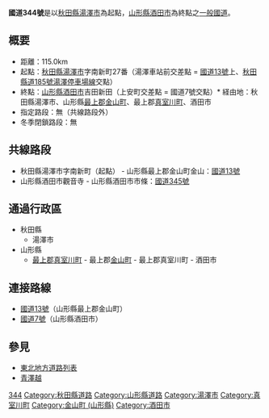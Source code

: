 {{unreferenced|time=2015-02-14T04:26:13+00:00}}
{{Infobox_road
|system               = [[一般國道|一般國道]]
|marker_image=[[File:Japanese_National_Route_Sign_0344.svg|100px]]
|highway_name=國道344號
|length_km= 115.0 
|established= 1975年
|starting_terminus= [[秋田縣|秋田縣]][[湯澤市|湯澤市]]
|cities= [[山形縣|山形縣]][[最上郡|最上郡]][[真室川町|真室川町]]、[[金山町_(山形縣)|金山町]]
|ending_terminus= 山形縣[[酒田市|酒田市]]
|junction= [[File:Japanese_National_Route_Sign_0013.svg|24px]][[國道13號|國道13號]]<br />[[File:Japanese_National_Route_Sign_0108.svg|24px]][[國道108號|國道108號]]<br />[[File:Japanese_National_Route_Sign_0345.svg|24px]][[國道345號|國道345號]]<br />[[File:Japanese_National_Route_Sign_0007.svg|24px]][[國道7號_(日本)|國道7號]]}}
'''國道344號'''是以[[秋田縣|秋田縣]][[湯澤市|湯澤市]]為起點，[[山形縣|山形縣]][[酒田市|酒田市]]為終點之[[一般國道|一般國道]]。

== 概要 ==
* 距離：115.0km
* 起點：[[秋田縣|秋田縣]][[湯澤市|湯澤市]]字南新町27番（湯澤車站前交差點 = [[國道13號|國道13號]]上、[[秋田縣道185號湯澤停車場線|秋田縣道185號湯澤停車場線]]交點）
* 終點：[[山形縣|山形縣]][[酒田市|酒田市]]吉田新田（上安町交差點 = 國道7號交點）* 経由地：秋田縣湯澤市、山形縣[[最上郡|最上郡]][[金山町_(山形縣)|金山町]]、最上郡[[真室川町|真室川町]]、酒田市 
* 指定路段：無（共線路段外）
* 冬季閉鎖路段：無

== 共線路段 ==
* 秋田縣湯澤市字南新町（起點） - 山形縣最上郡金山町金山：[[國道13號|國道13號]]
* 山形縣酒田市觀音寺 - 山形縣酒田市市條：[[國道345號|國道345號]]

== 通過行政區 ==
* 秋田縣
** 湯澤市
* 山形縣
** [[最上郡|最上郡]][[真室川町|真室川町]] - 最上郡[[金山町_(山形縣)|金山町]] - 最上郡真室川町 - 酒田市

== 連接路線 ==
* [[國道13號|國道13號]]（山形縣最上郡金山町）
* [[國道7號_(日本)|國道7號]]（山形縣酒田市）


== 參見 ==
* [[東北地方道路列表|東北地方道路列表]]
* [[青澤越|青澤越]]

[[Category:日本國道|344]]
[[Category:秋田縣道路|Category:秋田縣道路]]
[[Category:山形縣道路|Category:山形縣道路]]
[[Category:湯澤市|Category:湯澤市]]
[[Category:真室川町|Category:真室川町]]
[[Category:金山町_(山形縣)|Category:金山町 (山形縣)]]
[[Category:酒田市|Category:酒田市]]